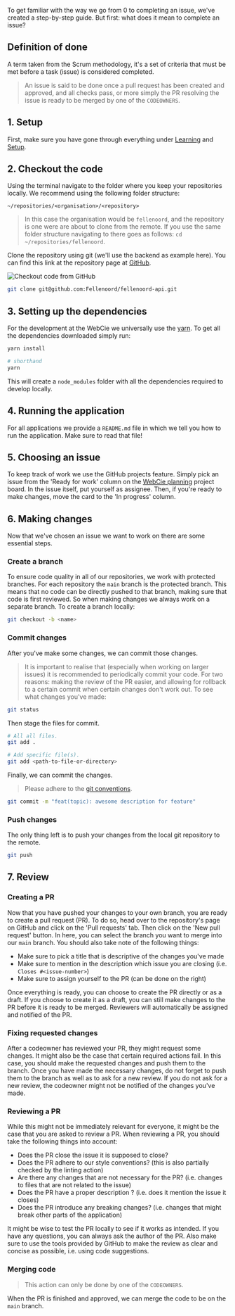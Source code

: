 To get familiar with the way we go from 0 to completing an issue, we've created a step-by-step guide. But first: what does it mean to complete an issue?

## Definition of done

A term taken from the Scrum methodology, it's a set of criteria that must be met before a task (issue) is considered completed.

> An issue is said to be done once a pull request has been created and approved, and all checks pass, or more simply the PR resolving the issue is ready to be merged by one of the `CODEOWNERS`.


## 1. Setup

First, make sure you have gone through everything under [Learning](/learning) and [Setup](/setup).

## 2. Checkout the code

Using the terminal navigate to the folder where you keep your repositories locally. We recommend using the following folder structure:

```
~/repositories/<organisation>/<repository>
```

> In this case the organisation would be `fellenoord`, and the repository is one were are about to clone from the remote. If you use the same folder structure navigating to there goes as follows: `cd ~/repositories/fellenoord`.

Clone the repository using git (we'll use the backend as example here). You can find this link at the repository page at [GitHub](https://github.com/Fellenoord/fellenoord-api).

![Checkout code from GitHub](/checkout-code.png)

```bash
git clone git@github.com:Fellenoord/fellenoord-api.git
```

## 3. Setting up the dependencies

For the development at the WebCie we universally use the [yarn](/setup/yarn). To get all the dependencies downloaded simply run:

```bash
yarn install

# shorthand
yarn
```

This will create a `node_modules` folder with all the dependencies required to develop locally.

## 4. Running the application

For all applications we provide a `README.md` file in which we tell you how to run the application. Make sure to read that file!

## 5. Choosing an issue

To keep track of work we use the GitHub projects feature. Simply pick an issue from the 'Ready for work' column on the [WebCie planning](https://github.com/orgs/Fellenoord/projects/1) project board. In the issue itself, put yourself as assignee. Then, if you're ready to make changes, move the card to the 'In progress' column.

## 6. Making changes

Now that we've chosen an issue we want to work on there are some essential steps.

### Create a branch

To ensure code quality in all of our repositories, we work with protected branches. For each repository the `main` branch is the protected branch. This means that no code can be directly pushed to that branch, making sure that code is first reviewed. So when making changes we always work on a separate branch. To create a branch locally:

```bash
git checkout -b <name>
```

### Commit changes

After you've make some changes, we can commit those changes.

> It is important to realise that (especially when working on larger issues) it is recommended to periodically commit your code. For two reasons: making the review of the PR easier, and allowing for rollback to a certain commit when certain changes don't work out. To see what changes you've made:

```bash
git status
```

Then stage the files for commit.

```bash
# All all files.
git add .

# Add specific file(s).
git add <path-to-file-or-directory>
```

Finally, we can commit the changes.

> Please adhere to the [git conventions](/workflow/git-conventions).

```bash
git commit -m "feat(topic): awesome description for feature"
```

### Push changes

The only thing left is to push your changes from the local git repository to the remote.

```bash
git push
```

## 7. Review

### Creating a PR

Now that you have pushed your changes to your own branch, you are ready to create a pull request (PR). To do so, head over to the repository's page on GitHub and click on the 'Pull requests' tab. Then click on the 'New pull request' button. In here, you can select the branch you want to merge into our `main` branch. You should also take note of the following things:
- Make sure to pick a title that is descriptive of the changes you've made
- Make sure to mention in the description which issue you are closing (i.e. `Closes #<issue-number>`)
- Make sure to assign yourself to the PR (can be done on the right)

Once everything is ready, you can choose to create the PR directly or as a draft. If you choose to create it as a draft, you can still make changes to the PR before it is ready to be merged. Reviewers will automatically be assigned and notified of the PR.

### Fixing requested changes

After a codeowner has reviewed your PR, they might request some changes. It might also be the case that certain required actions fail. In this case, you should make the requested changes and push them to the branch. Once you have made the necessary changes, do not forget to push them to the branch as well as to ask for a new review. If you do not ask for a new review, the codeowner might not be notified of the changes you've made.

### Reviewing a PR

While this might not be immediately relevant for everyone, it might be the case that you are asked to review a PR. When reviewing a PR, you should take the following things into account:

- Does the PR close the issue it is supposed to close?
- Does the PR adhere to our style conventions? (this is also partially checked by the linting action)
- Are there any changes that are not necessary for the PR? (i.e. changes to files that are not related to the issue)
- Does the PR have a proper description ? (i.e. does it mention the issue it closes)
- Does the PR introduce any breaking changes? (i.e. changes that might break other parts of the application)

It might be wise to test the PR locally to see if it works as intended. If you have any questions, you can always ask the author of the PR. Also make sure to use the tools provided by GitHub to make the review as clear and concise as possible, i.e. using code suggestions.


### Merging code

> This action can only be done by one of the `CODEOWNERS`.

When the PR is finished and approved, we can merge the code to be on the `main` branch.


